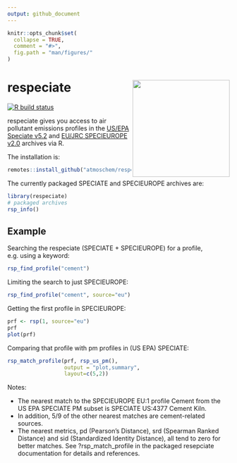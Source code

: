 ```yaml
---
output: github_document
---
```


```r
knitr::opts_chunk$set(
  collapse = TRUE,
  comment = "#>",
  fig.path = "man/figures/"
)
```
# respeciate <img src="man/figures/logo.png" align="right" alt="" width="220" />

[![R build
    status](https://github.com/atmoschem/respeciate/workflows/R-CMD-check/badge.svg)](https://github.com/atmoschem/respeciate/actions)

respeciate gives you access to air pollutant emissions profiles in the [US/EPA Speciate v5.2](https://www.epa.gov/air-emissions-modeling/speciate) and 
[EU/JRC SPECIEUROPE v2.0](https://source-apportionment.jrc.ec.europa.eu/) archives via R.


The installation is:


```r
remotes::install_github("atmoschem/respeciate")
```

The currently packaged SPECIATE and SPECIEUROPE archives are:

```r
library(respeciate)
# packaged archives
rsp_info()
```

## Example

Searching the respeciate (SPECIATE + SPECIEUROPE) for a profile, e.g. using a keyword: 

```r
rsp_find_profile("cement")
```

Limiting the search to just SPECIEUROPE: 

```r
rsp_find_profile("cement", source="eu")
```

Getting the first profile in SPECIEUROPE:

```r
prf <- rsp(1, source="eu")
prf
plot(prf)
```

Comparing that profile with pm profiles in (US EPA) SPECIATE:

```r
rsp_match_profile(prf, rsp_us_pm(), 
                  output = "plot,summary",
                  layout=c(5,2))
```

Notes: 

* The nearest match to the SPECIEUROPE EU:1 profile Cement from the US EPA SPECIATE PM subset is SPECIATE US:4377 Cement Kiln. 
* In addition, 5/9 of the other nearest matches are cement-related sources.  
* The nearest metrics, pd (Pearson's Distance), srd (Spearman Ranked Distance) and sid (Standardized Identity Distance), all tend to zero for better matches. See ?rsp_match_profile in the packaged resepciate documentation for details and references. 


